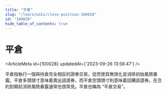 ```yaml
---
title: "平倉"
slug: "/learn/wiki/close-position-100028"
id: "100028"
hide_table_of_contents: true
---
```



# 平倉

<ArticleMeta id={100028} updatedAt={'2023-09-26 13:58:47'} />
<div className='border-solid border-b border-t-0 my-4 border-[var(--ifm-color-gray-300)]' />

平倉指執行一個與持倉完全相反的證券交易，從而使其無效化並消除初始風險暴露。平倉多頭頭寸意味着賣出該證券，而平倉空頭頭寸則意味着回購該證券。在合約到期前消除風險暴露通常也很常見。平倉也稱為 “平倉交易”。
